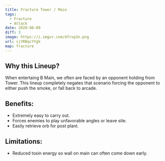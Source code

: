 ```yaml
---
title: Fracture Tower / Main
tags:
  - Fracture
  - Attack
date: 2020-06-09
diff: 3
image: https://i.imgur.com/4frxp3n.png
url: cjYRBqcYYgk
map: fracture
---
```


## Why this Lineup?

When entertaing B Main, we often are faced by an opponent holding
from Tower. This lineup completely negates that scenario forcing
the opponent to either push the smoke, or fall back to arcade.

## Benefits:

- Extremely easy to carry out.
- Forces enemies to play unfavorable angles or leave site.
- Easily retrieve orb for post plant.

## Limitations:

- Reduced toxin energy so wall on main can often come down early.
